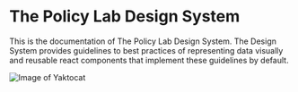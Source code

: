 
<Meta title="Intro/Introduction" />

# The Policy Lab Design System

This is the documentation of The Policy Lab Design System. The Design System provides guidelines to best practices of representing data visually and reusable react components that implement these guidelines by default.

![Image of Yaktocat](https://octodex.github.com/images/yaktocat.png)
